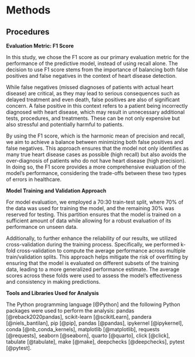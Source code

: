 # Methods

## Procedures

**Evaluation Metric: F1 Score**

In this study, we chose the F1 score as our primary evaluation metric for the performance of the predictive model, 
instead of using recall alone. The decision to use F1 score stems from the importance of balancing both false positives 
and false negatives in the context of heart disease detection.

While false negatives (missed diagnoses of patients with actual heart disease) are critical, as they may lead to serious 
consequences such as delayed treatment and even death, false positives are also of significant concern. A false positive in 
this context refers to a patient being incorrectly diagnosed with heart disease, which may result in unnecessary additional tests, 
procedures, and treatments. These can be not only expensive but also stressful and potentially harmful to patients.

By using the F1 score, which is the harmonic mean of precision and recall, we aim to achieve a balance between minimizing both 
false positives and false negatives. This approach ensures that the model not only identifies as many true heart disease cases 
as possible (high recall) but also avoids the over-diagnosis of patients who do not have heart disease (high precision). 
In doing so, the F1 score provides a more comprehensive evaluation of the model’s performance, considering the 
trade-offs between these two types of errors in healthcare.

**Model Training and Validation Approach**

For model evaluation, we employed a 70:30 train-test split, where 70% of the data was used for training the model, 
and the remaining 30% was reserved for testing. This partition ensures that the model is trained on a sufficient 
amount of data while allowing for a robust evaluation of its performance on unseen data.

Additionally, to further enhance the reliability of our results, we utilized cross-validation during the training process. 
Specifically, we performed k-fold cross-validation to compute the average performance across multiple train/validation splits. 
This approach helps mitigate the risk of overfitting by ensuring that the model is evaluated on different subsets of the training data, 
leading to a more generalized performance estimate. The average scores across these folds were used to assess the model's effectiveness 
and consistency in making predictions.

**Tools and Libraries Used for Analysis**

The Python programming language [@Python] and the following Python packages were used to perform the analysis: 
pandas [@reback2020pandas], scikit-learn [@scikitLearn], pandera [@niels_bantilan],
pip [@pip], pandas [@pandas], ipykernel [@ipykernel], conda [@nb_conda_kernels],
matplotlib [@matplotlib], requests [@requests], seaborn [@seaborn], quarto [@quarto], 
click [@click], tabulate [@tabulate], make [@make], deepchecks [@deepchecks],
pytest [@pytest].